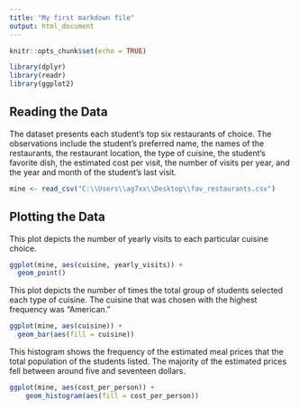 ---
title: "My first markdown file"
output: html_document
---

```{r setup, include=FALSE}
knitr::opts_chunk$set(echo = TRUE)

library(dplyr)
library(readr)
library(ggplot2)
```


## Reading the Data

The dataset presents each student's top six restaurants of choice. The observations include the student's preferred name, the names of the restaurants, the restaurant location, the type of cuisine, the student's favorite dish, the estimated cost per visit, the number of visits per year, and the year and month of the student's last visit.

```{r}
mine <- read_csv("C:\\Users\\ag7xx\\Desktop\\fav_restaurants.csv")
```


## Plotting the Data

This plot depicts the number of yearly visits to each particular cuisine choice.

```{r}
ggplot(mine, aes(cuisine, yearly_visits)) +
  geom_point()
```

This plot depicts the number of times the total group of students selected each type of cuisine. The cuisine that was chosen with the highest frequency was "American."

```{r}
ggplot(mine, aes(cuisine)) +
  geom_bar(aes(fill = cuisine))
```

This histogram shows the frequency of the estimated meal prices that the total population of the students listed. The majority of the estimated prices fell between around five and seventeen dollars.

```{r}
ggplot(mine, aes(cost_per_person)) +
    geom_histogram(aes(fill = cost_per_person))
```

